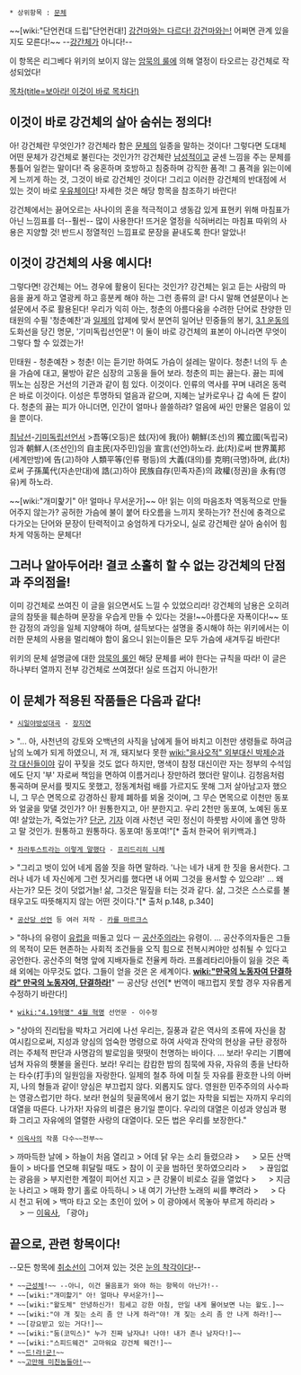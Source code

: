  * 상위항목 : [[문체]]

~~[wiki:"단언컨대 드립"단언컨대!] [[강건마]][[자쿠와는 다르다 자쿠와는|와는 다르다! 강건마와는!]] 어쩌면 관계 있을지도 모른다!~~
--[[강간]]체가 아니다!--

이 항목은 리그베다 위키의 보이지 않는 [[불문율|암묵의 룰]]에 의해 열정이 타오르는 강건체로 작성되었다!

[[목차(title=보아라! 이것이 바로 목차다!)]]
== 이것이 바로 강건체의 살아 숨쉬는 정의다! ==
아! 강건체란 무엇인가? 강건체라 함은 [[문체]]의 일종을 말하는 것이다! 그렇다면 도대체 어떤 문체가 강건체로 불린다는 것인가?! 강건체란 [[남성]]적이고 굳센 느낌을 주는 문체를 통틀어 일컫는 말이다! 즉 웅혼하며 호방하고 침중하며 강직한 품격! 그 품격을 읽는이에게 느끼게 하는 것, 그것이 바로 강건체인 것이다! 그리고 이러한 강건체의 반대점에 서 있는 것이 바로 [[우유체]]이다! 자세한 것은 해당 항목을 참조하기 바란다!

강건체에서는 끓어오르는 사나이의 혼을 적극적이고 생동감 있게 표현키 위해 마침표가 아닌 느낌표를 더--훨씬-- 많이 사용한다! 뜨거운 열정을 식혀버리는 마침표 따위의 사용은 지양할 것! 반드시 정열적인 느낌표로 문장을 끝내도록 한다! 알았나!
== 이것이 강건체의 사용 예시다!  ==
그렇다면! 강건체는 어느 경우에 활용이 된다는 것인가? 강건체는 읽고 듣는 사람의 마음을 끓게 하고 열광케 하고 흥분케 해야 하는 그런 종류의 글! 다시 말해 연설문이나 논설문에서 주로 활용된다! 우리가 익히 아는, 청춘의 아름다움을 수려한 단어로 찬양한 민태원의 수필 '청춘예찬'과 [[일제]]의 압제에 맞서 분연히 일어난 민중들의 봉기, [[3.1 운동]]의 도화선을 당긴 명문, '기미독립선언문'! 이 둘이 바로 강건체의 표본이 아니라면 무엇이 그렇다 할 수 있겠는가!

민태원 - 청춘예찬
> 청춘! 이는 듣기만 하여도 가슴이 설레는 말이다. 청춘! 너의 두 손을 가슴에 대고, 물방아 같은 심장의 고동을 들어 보라. 청춘의 피는 끓는다. 끓는 피에 뛰노는 심장은 거선의 기관과 같이 힘 있다. 이것이다. 인류의 역사를 꾸며 내려온 동력은 바로 이것이다. 이성은 투명하되 얼음과 같으며, 지혜는 날카로우나 갑 속에 든 칼이다. 청춘의 끓는 피가 아니더면, 인간이 얼마나 쓸쓸하랴? 얼음에 싸인 만물은 얼음이 있을 뿐이다.

[[최남선]]-[[기미독립선언서]]
>吾等(오등)은 玆(자)에 我(아) 朝鮮(조선)의 獨立國(독립국)임과 朝鮮人(조선인)의 自主民(자주민)임을 宣言(선언)하노라. 此(차)로써 世界萬邦(세계만방)에 告(고)하야 人類平等(인류 평등)의 大義(대의)를 克明(극명)하며, 此(차)로써 子孫萬代(자손만대)에 誥(고)하야 民族自存(민족자존)의 政權(정권)을 永有(영유)케 하노라.

~~[wiki:"개미핥기" 아! 얼마나 무서운가]~~ 아! 읽는 이의 마음조차 역동적으로 만들어주지 않는가? 공허한 가슴에 불이 붙어 타오름을 느끼지 못하는가? 전신에 충격으로 다가오는 단어와 문장이 탄력적이고 숭엄하게 다가오니, 실로 강건체란 살아 숨쉬어 힘차게 약동하는 문체다!
== 그러나 알아두어라! 결코 소홀히 할 수 없는 강건체의 단점과 주의점을! ==
이미 강건체로 쓰여진 이 글을 읽으면서도 느낄 수 있었으리라! 강건체의 남용은 오히려 글의 참뜻을 훼손하며 문장을 우습게 만들 수 있다는 것을!~~아름다운 자폭이다!~~ 또한 감정의 과잉을 일체 지양해야 하며, 설득보다는 설명을 중시해야 하는 위키에서는 이러한 문체의 사용을 멀리해야 함이 옳으니 읽는이들은 모두 가슴에 새겨두길 바란다!

위키의 문체 설명글에 대한 [[암묵의 룰]]인 해당 문체를 써야 한다는 규칙을 따라! 이 글은 하나부터 열까지 전부 강건체로 쓰여졌다! 실로 뜨겁지 아니한가!
== 이 문체가 적용된 작품들은 다음과 같다! ==
 * [[시일야방성대곡]] - [[장지연]]
> "... 아, 사천년의 강토와 오백년의 사직을 남에게 들어 바치고 이천만 생령들로 하여금 남의 노예가 되게 하였으니, 저 개, 돼지보다 못한 [[wiki:"을사오적" 외부대신 박제순과 각 대신들]]이야 깊이 꾸짖을 것도 없다 하지만, 명색이 참정 대신이란 자는 정부의 수석임에도 단지 '부' 자로써 책임을 면하여 이름거리나 장만하려 했더란 말이냐. 김청음처럼 통곡하며 문서를 찢지도 못했고, 정동계처럼 배를 가르지도 못해 그저 살아남고자 했으니, 그 무슨 면목으로 강경하신 황제 폐하를 뵈올 것이며, 그 무슨 면목으로 이천만 동포와 얼굴을 맞댈 것인가? 아! 원통한지고, 아! 분한지고. 우리 2천만 동포여, 노예된 동포여! 살았는가, 죽었는가? [[단군]], [[기자]] 이래 사천년 국민 정신이 하룻밤 사이에 홀연 망하고 말 것인가. 원통하고 원통하다. 동포여! 동포여!"[* 출처 한국어 위키백과.]

 * [[차라투스트라는 이렇게 말했다]] - [[프리드리히 니체]]
> "그리고 벗이 있어 네게 몹쓸 짓을 하면 말하라. '나는 네가 내게 한 짓을 용서한다. 그러나 네가 네 자신에게 그런 짓거리를 했다면 내 어찌 그것을 용서할 수 있으랴!' ... 왜 사는가? 모든 것이 덧없거늘! 삶, 그것은 밀짚을 터는 것과 같다. 삶, 그것은 스스로를 불태우고도 따뜻해지지 않는 어떤 것이다."[* 출처 p.148, p.340]

 * [[공산당 선언]] 등 여러 저작 - [[카를 마르크스]]
> "하나의 유령이 [[유럽]]을 떠돌고 있다 ㅡ [[공산주의]]라는 유령이. ... 공산주의자들은 그들의 목적이 모든 현존하는 사회적 조건들을 오직 힘으로 전복시켜야만 성취될 수 있다고 공언한다. 공산주의 혁명 앞에 지배자들로 전율케 하라. 프롤레타리아들이 잃을 것은 족쇄 외에는 아무것도 없다. 그들이 얻을 것은 온 세계이다. '''[[wiki:"만국의 노동자여 단결하라" 만국의 노동자여, 단결하라!]]'''" ㅡ 공산당 선언[* 번역이 매끄럽지 못할 경우 자유롭게 수정하기 바란다!]

 * [[wiki:"4.19혁명" 4월 혁명]] 선언문 - 이수정
> "상아의 진리탑을 박차고 거리에 나선 우리는, 질풍과 같은 역사의 조류에 자신을 참여시킴으로써, 지성과 양심의 엄숙한 명령으로 하여 사악과 잔악의 현상을 규탄 광정하려는 주체적 판단과 사명감의 발로임을 떳떳이 천명하는 바이다. ... 보라! 우리는 기쁨에 넘쳐 자유의 횃불을 올린다. 보라! 우리는 캄캄한 밤의 침묵에 자유, 자유의 종을 난타하는 타수(打手)의 일원임을 자랑한다. 일제의 철추 하에 미칠 듯 자유를 환호한 나의 아버지, 나의 형들과 같이! 양심은 부끄럽지 않다. 외롭지도 않다. 영원한 민주주의의 사수파는 영광스럽기만 하다. 보라! 현실의 뒷골목에서 용기 없는 자학을 되씹는 자까지 우리의 대열을 따른다. 나가자! 자유의 비결은 용기일 뿐이다. 우리의 대열은 이성과 양심과 평화 그리고 자유에의 열렬한 사랑의 대열이다. 모든 법은 우리를 보장한다."

 * [[이육사]]의 작품 다수~~전부~~

> 까마득한 날에
> 하늘이 처음 열리고
> 어데 닭 우는 소리 들렸으랴
> 　
> 모든 산맥들이
> 바다를 연모해 휘달릴 때도
> 참이 이 곳을 범하던 못하였으리라
> 　
> 끊임없는 광음을
> 부지런한 계절이 피어선 지고
> 큰 강물이 비로소 길을 열었다
> 　
> 지금 눈 나리고
> 매화 향기 홀로 아득하니
> 내 여기 가난한 노래의 씨를 뿌려라
> 　
> 다시 천고 뒤에
> 백마 타고 오는 초인이 있어
> 이 광야에서 목놓아 부르게 하리라
> 　
> ㅡ [[이육사]], 「광야」
== 끝으로, 관련 항목이다! ==
--모든 항목에 [[취소선]]이 그어져 있는 것은 [[눈의 착각]]이다!--

 * ~~[[근성체]]!~~ --아니, 이건 물음표가 와야 하는 항목이 아닌가!--
 * ~~[wiki:"개미핥기" 아! 얼마나 무서운가!]~~
 * ~~[wiki:"왈도체" 안녕하신가! 힘세고 강한 아침, 만일 내게 물어보면 나는 왈도.]~~
 * ~~[wiki:"야 개 짖는 소리 좀 안 나게 하라"야! 개 짖는 소리 좀 안 나게 하라!]~~
 * ~~[강요받고 있는 거다!]~~
 * ~~[wiki:"둠(코믹스)" 누가 진짜 남자냐! 나야! 내가 존나 남자다!]~~
 * ~~[wiki:"스피드웨건" 고마워요 강건체 웨건!]~~
 * ~~[[드!라!군!]]~~
 * ~~[[고만해 미친놈들아!]]~~
